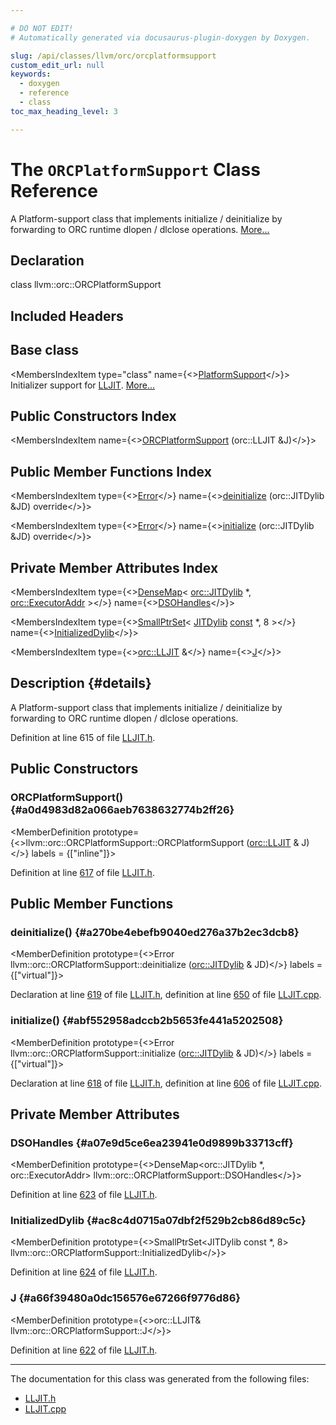 ```yaml
---

# DO NOT EDIT!
# Automatically generated via docusaurus-plugin-doxygen by Doxygen.

slug: /api/classes/llvm/orc/orcplatformsupport
custom_edit_url: null
keywords:
  - doxygen
  - reference
  - class
toc_max_heading_level: 3

---
```





# The `ORCPlatformSupport` Class Reference

<DoxygenPage pluginConfig={pluginConfig}>

A Platform-support class that implements initialize / deinitialize by forwarding to ORC runtime dlopen / dlclose operations. <a href="#details">More...</a>

## Declaration

<CodeBlock>class llvm::orc::ORCPlatformSupport</CodeBlock>

## Included Headers

<IncludesList>
<IncludesListItem
  filePath="llvm/ExecutionEngine/Orc/LLJIT.h"
  permalink="/docs/api/files/include/include/llvm/include/llvm/executionengine/include/llvm/executionengine/orc/lljit-h"
  isLocal="true" />
</IncludesList>

## Base class

<MembersIndex>

<MembersIndexItem
  type="class"
  name={<><a href="/docs/api/classes/llvm/orc/lljit/platformsupport">PlatformSupport</a></>}>
Initializer support for <a href="/docs/api/classes/llvm/orc/lljit">LLJIT</a>. <a href="/docs/api/classes/llvm/orc/lljit/platformsupport/#details">More...</a>
</MembersIndexItem>

</MembersIndex>

## Public Constructors Index

<MembersIndex>

<MembersIndexItem
  name={<><a href="#a0d4983d82a066aeb7638632774b2ff26">ORCPlatformSupport</a> (orc::LLJIT &amp;J)</>}>
</MembersIndexItem>

</MembersIndex>

## Public Member Functions Index

<MembersIndex>

<MembersIndexItem
  type={<><a href="/docs/api/classes/llvm/error">Error</a></>}
  name={<><a href="#a270be4ebefb9040ed276a37b2ec3dcb8">deinitialize</a> (orc::JITDylib &amp;JD) override</>}>
</MembersIndexItem>

<MembersIndexItem
  type={<><a href="/docs/api/classes/llvm/error">Error</a></>}
  name={<><a href="#abf552958adccb2b5653fe441a5202508">initialize</a> (orc::JITDylib &amp;JD) override</>}>
</MembersIndexItem>

</MembersIndex>

## Private Member Attributes Index

<MembersIndex>

<MembersIndexItem
  type={<><a href="/docs/api/classes/llvm/densemap">DenseMap</a>&lt; <a href="/docs/api/classes/llvm/orc/jitdylib">orc::JITDylib</a> &#42;, <a href="/docs/api/classes/llvm/orc/executoraddr">orc::ExecutorAddr</a> &gt;</>}
  name={<><a href="#a07e9d5ce6ea23941e0d9899b33713cff">DSOHandles</a></>}>
</MembersIndexItem>

<MembersIndexItem
  type={<><a href="/docs/api/classes/llvm/smallptrset">SmallPtrSet</a>&lt; <a href="/docs/api/classes/llvm/orc/jitdylib">JITDylib</a> <a href="/docs/api/files/lib/lib/target/lib/target/aarch64/aarch64promoteconstant-cpp/#a90f8350fecae261c25be85d38b451bff">const</a> &#42;, 8 &gt;</>}
  name={<><a href="#ac8c4d0715a07dbf2f529b2cb86d89c5c">InitializedDylib</a></>}>
</MembersIndexItem>

<MembersIndexItem
  type={<><a href="/docs/api/classes/llvm/orc/lljit">orc::LLJIT</a> &amp;</>}
  name={<><a href="#a66f39480a0dc156576e67266f9776d86">J</a></>}>
</MembersIndexItem>

</MembersIndex>

## Description {#details}

A Platform-support class that implements initialize / deinitialize by forwarding to ORC runtime dlopen / dlclose operations.

Definition at line 615 of file <a href="/docs/api/files/include/include/llvm/include/llvm/executionengine/include/llvm/executionengine/orc/lljit-h">LLJIT.h</a>.

<SectionDefinition>

## Public Constructors

### ORCPlatformSupport() {#a0d4983d82a066aeb7638632774b2ff26}

<MemberDefinition
  prototype={<>llvm::orc::ORCPlatformSupport::ORCPlatformSupport (<a href="/docs/api/classes/llvm/orc/lljit">orc::LLJIT</a> &amp; J)</>}
  labels = {["inline"]}>

Definition at line <a href="/docs/api/files/include/include/llvm/include/llvm/executionengine/include/llvm/executionengine/orc/lljit-h/#l00617">617</a> of file <a href="/docs/api/files/include/include/llvm/include/llvm/executionengine/include/llvm/executionengine/orc/lljit-h">LLJIT.h</a>.
</MemberDefinition>

</SectionDefinition>

<SectionDefinition>

## Public Member Functions

### deinitialize() {#a270be4ebefb9040ed276a37b2ec3dcb8}

<MemberDefinition
  prototype={<>Error llvm::orc::ORCPlatformSupport::deinitialize (<a href="/docs/api/classes/llvm/orc/jitdylib">orc::JITDylib</a> &amp; JD)</>}
  labels = {["virtual"]}>

Declaration at line <a href="/docs/api/files/include/include/llvm/include/llvm/executionengine/include/llvm/executionengine/orc/lljit-h/#l00619">619</a> of file <a href="/docs/api/files/include/include/llvm/include/llvm/executionengine/include/llvm/executionengine/orc/lljit-h">LLJIT.h</a>, definition at line <a href="/docs/api/files/lib/lib/executionengine/lib/executionengine/orc/lljit-cpp/#l00650">650</a> of file <a href="/docs/api/files/lib/lib/executionengine/lib/executionengine/orc/lljit-cpp">LLJIT.cpp</a>.
</MemberDefinition>

### initialize() {#abf552958adccb2b5653fe441a5202508}

<MemberDefinition
  prototype={<>Error llvm::orc::ORCPlatformSupport::initialize (<a href="/docs/api/classes/llvm/orc/jitdylib">orc::JITDylib</a> &amp; JD)</>}
  labels = {["virtual"]}>

Declaration at line <a href="/docs/api/files/include/include/llvm/include/llvm/executionengine/include/llvm/executionengine/orc/lljit-h/#l00618">618</a> of file <a href="/docs/api/files/include/include/llvm/include/llvm/executionengine/include/llvm/executionengine/orc/lljit-h">LLJIT.h</a>, definition at line <a href="/docs/api/files/lib/lib/executionengine/lib/executionengine/orc/lljit-cpp/#l00606">606</a> of file <a href="/docs/api/files/lib/lib/executionengine/lib/executionengine/orc/lljit-cpp">LLJIT.cpp</a>.
</MemberDefinition>

</SectionDefinition>

<SectionDefinition>

## Private Member Attributes

### DSOHandles {#a07e9d5ce6ea23941e0d9899b33713cff}

<MemberDefinition
  prototype={<>DenseMap&lt;orc::JITDylib &#42;, orc::ExecutorAddr&gt; llvm::orc::ORCPlatformSupport::DSOHandles</>}>

Definition at line <a href="/docs/api/files/include/include/llvm/include/llvm/executionengine/include/llvm/executionengine/orc/lljit-h/#l00623">623</a> of file <a href="/docs/api/files/include/include/llvm/include/llvm/executionengine/include/llvm/executionengine/orc/lljit-h">LLJIT.h</a>.
</MemberDefinition>

### InitializedDylib {#ac8c4d0715a07dbf2f529b2cb86d89c5c}

<MemberDefinition
  prototype={<>SmallPtrSet&lt;JITDylib const &#42;, 8&gt; llvm::orc::ORCPlatformSupport::InitializedDylib</>}>

Definition at line <a href="/docs/api/files/include/include/llvm/include/llvm/executionengine/include/llvm/executionengine/orc/lljit-h/#l00624">624</a> of file <a href="/docs/api/files/include/include/llvm/include/llvm/executionengine/include/llvm/executionengine/orc/lljit-h">LLJIT.h</a>.
</MemberDefinition>

### J {#a66f39480a0dc156576e67266f9776d86}

<MemberDefinition
  prototype={<>orc::LLJIT&amp; llvm::orc::ORCPlatformSupport::J</>}>

Definition at line <a href="/docs/api/files/include/include/llvm/include/llvm/executionengine/include/llvm/executionengine/orc/lljit-h/#l00622">622</a> of file <a href="/docs/api/files/include/include/llvm/include/llvm/executionengine/include/llvm/executionengine/orc/lljit-h">LLJIT.h</a>.
</MemberDefinition>

</SectionDefinition>

<hr/>

The documentation for this class was generated from the following files:

<ul>
<li><a href="/docs/api/files/include/include/llvm/include/llvm/executionengine/include/llvm/executionengine/orc/lljit-h">LLJIT.h</a></li>
<li><a href="/docs/api/files/lib/lib/executionengine/lib/executionengine/orc/lljit-cpp">LLJIT.cpp</a></li>
</ul>

</DoxygenPage>
